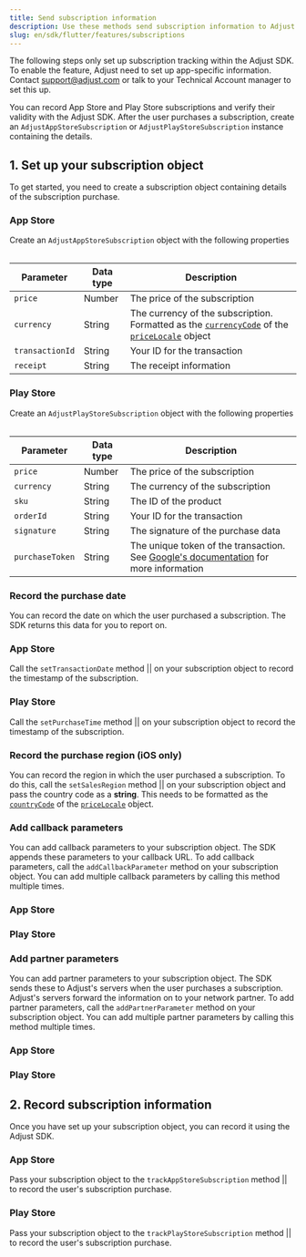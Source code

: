 ```yaml
---
title: Send subscription information
description: Use these methods send subscription information to Adjust.
slug: en/sdk/flutter/features/subscriptions
---
```



<Callout type="important">

The following steps only set up subscription tracking within the Adjust SDK. To enable the feature, Adjust need to set up app-specific information. Contact support@adjust.com or talk to your Technical Account manager to set this up.

</Callout>

You can record App Store and Play Store subscriptions and verify their validity with the Adjust SDK. After the user purchases a subscription, create an `AdjustAppStoreSubscription` or `AdjustPlayStoreSubscription` instance containing the details.

## 1. Set up your subscription object

To get started, you need to create a subscription object containing details of the subscription purchase.

<Tabs>
<Tab sync="appstore" icon="PlatformIos">

### App Store

Create an `AdjustAppStoreSubscription` object with the following properties

<Table height="full-height">

| Parameter       | Data type | Description                                                                                                                                                                                                                                                                                         |
| --------------- | --------- | --------------------------------------------------------------------------------------------------------------------------------------------------------------------------------------------------------------------------------------------------------------------------------------------------- |
| `price`         | Number    | The price of the subscription                                                                                                                                                                                                                                                                       |
| `currency`      | String    | The currency of the subscription. Formatted as the [`currencyCode`](https://developer.apple.com/documentation/foundation/nslocale/1642836-currencycode?language=objc) of the [`priceLocale`](https://developer.apple.com/documentation/storekit/skproduct/1506145-pricelocale?language=objc) object |
| `transactionId` | String    | Your ID for the transaction                                                                                                                                                                                                                                                                         |
| `receipt`       | String    | The receipt information                                                                                                                                                                                                                                                                             |

</Table>

<AdjustAppStoreSubscription />

</Tab>
<Tab sync="playstore" icon="PlatformGooglePlay">

### Play Store

Create an `AdjustPlayStoreSubscription` object with the following properties

<Table height="full-height">

| Parameter       | Data type | Description                                                                                                                                                                                 |
| --------------- | --------- | ------------------------------------------------------------------------------------------------------------------------------------------------------------------------------------------- |
| `price`         | Number    | The price of the subscription                                                                                                                                                               |
| `currency`      | String    | The currency of the subscription                                                                                                                                                            |
| `sku`           | String    | The ID of the product                                                                                                                                                                       |
| `orderId`       | String    | Your ID for the transaction                                                                                                                                                                 |
| `signature`     | String    | The signature of the purchase data                                                                                                                                                          |
| `purchaseToken` | String    | The unique token of the transaction. See [Google's documentation](<https://developer.android.com/reference/com/android/billingclient/api/Purchase#getPurchaseToken()>) for more information |

</Table>

<AdjustPlayStoreSubscription />

</Tab>
</Tabs>

### Record the purchase date

You can record the date on which the user purchased a subscription. The SDK returns this data for you to report on.

<Tabs>
<Tab sync="appstore" icon="PlatformIos">

### App Store

Call the <Tooltip>`setTransactionDate` method || <SetTransactionDateSig /></Tooltip> on your subscription object to record the timestamp of the subscription.

<SetTransactionDate />

</Tab>
<Tab sync="playstore" icon="PlatformGooglePlay">

### Play Store

Call the <Tooltip>`setPurchaseTime` method || <SetPurchaseTimeSig /></Tooltip> on your subscription object to record the timestamp of the subscription.

<SetPurchaseTime />

</Tab>
</Tabs>

### Record the purchase region (iOS only)

You can record the region in which the user purchased a subscription. To do this, call the <Tooltip>`setSalesRegion` method || <SetSalesRegionSig /></Tooltip> on your subscription object and pass the country code as a **string**. This needs to be formatted as the [`countryCode`](https://developer.apple.com/documentation/foundation/nslocale/1643060-countrycode?language=swift) of the [`priceLocale`](https://developer.apple.com/documentation/storekit/skproduct/1506145-pricelocale?language=swift) object.

<SetSalesRegion />

### Add callback parameters

You can add callback parameters to your subscription object. The SDK appends these parameters to your callback URL. To add callback parameters, call the `addCallbackParameter` method on your subscription object. You can add multiple callback parameters by calling this method multiple times.

<Tabs>
<Tab sync="appstore" icon="PlatformIos">

### App Store

<AddCallbackParameterAppStore />

</Tab>
<Tab sync="playstore" icon="PlatformGooglePlay">

### Play Store

<AddCallbackParameterPlayStore />

</Tab>
</Tabs>

### Add partner parameters

You can add partner parameters to your subscription object. The SDK sends these to Adjust's servers when the user purchases a subscription. Adjust's servers forward the information on to your network partner. To add partner parameters, call the `addPartnerParameter` method on your subscription object. You can add multiple partner parameters by calling this method multiple times.

<Tabs>
<Tab sync="appstore" icon="PlatformIos">

### App Store

<AddPartnerParameterAppStore />

</Tab>
<Tab sync="playstore" icon="PlatformGooglePlay">

### Play Store

<AddPartnerParameterPlayStore />

</Tab>
</Tabs>

## 2. Record subscription information

Once you have set up your subscription object, you can record it using the Adjust SDK.

<Tabs>
<Tab sync="appstore" icon="PlatformIos">

### App Store

Pass your subscription object to the <Tooltip>`trackAppStoreSubscription` method || <TrackAppStoreSubscriptionSig /></Tooltip> to record the user's subscription purchase.

<TrackAppStoreSubscription />

</Tab>
<Tab sync="playstore" icon="PlatformGooglePlay">

### Play Store

Pass your subscription object to the <Tooltip>`trackPlayStoreSubscription` method || <TrackPlayStoreSubscriptionSig /></Tooltip> to record the user's subscription purchase.

<TrackPlayStoreSubscription />

</Tab>
</Tabs>

